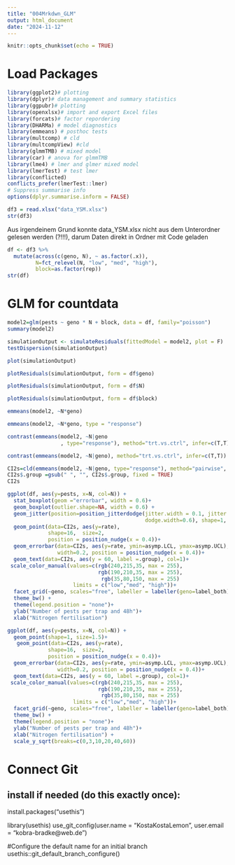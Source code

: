 ```yaml
---
title: "004Mrkdwn_GLM"
output: html_document
date: "2024-11-12"
---
```


```r
knitr::opts_chunk$set(echo = TRUE)
```

# Load Packages

```r
library(ggplot2)# plotting
library(dplyr)# data management and summary statistics
library(ggpubr)# plotting
library(openxlsx)# import and export Excel files
library(forcats)# factor repordering
library(DHARMa) # model diagnostics
library(emmeans) # posthoc tests
library(multcomp) # cld
library(multcompView) #cld
library(glmmTMB) # mixed model
library(car) # anova for glmmTMB
library(lme4) # lmer and glmer mixed model
library(lmerTest) # test lmer
library(conflicted)
conflicts_prefer(lmerTest::lmer)
# Suppress summarise info
options(dplyr.summarise.inform = FALSE)
```

```r
df3 = read.xlsx("data_YSM.xlsx")
str(df3)
```

Aus irgendeinem Grund konnte data_YSM.xlsx nicht aus dem Unterordner gelesen werden (?!!!), darum Daten direkt in Ordner mit Code geladen

```r
df <- df3 %>%
  mutate(across(c(geno, N), ~ as.factor(.x)),
         N=fct_relevel(N, "low", "med", "high"),
         block=as.factor(rep))
str(df)
```

# GLM for countdata

```r
model2=glm(pests ~ geno * N + block, data = df, family="poisson")
summary(model2)
```

```r
simulationOutput <- simulateResiduals(fittedModel = model2, plot = F)
testDispersion(simulationOutput)
```

```r
plot(simulationOutput)
```

```r
plotResiduals(simulationOutput, form = df$geno)
```

```r
plotResiduals(simulationOutput, form = df$N)
```

```r
plotResiduals(simulationOutput, form = df$block)
```

```r
emmeans(model2, ~N*geno)
```

```r
emmeans(model2, ~N*geno, type = "response")
```

```r
contrast(emmeans(model2, ~N|geno
                 , type="response"), method="trt.vs.ctrl", infer=c(T,T))
```

```r
contrast(emmeans(model2, ~N|geno), method="trt.vs.ctrl", infer=c(T,T))
```

```r
CI2s=cld(emmeans(model2, ~N|geno, type="response"), method="pairwise", adjust="sidak", Letters=letters)
CI2s$.group =gsub(" ", "", CI2s$.group, fixed = TRUE)
CI2s
```

```r
ggplot(df, aes(y=pests, x=N, col=N)) +
  stat_boxplot(geom ="errorbar", width = 0.6)+
  geom_boxplot(outlier.shape=NA, width = 0.6) +
  geom_jitter(position=position_jitterdodge(jitter.width = 0.1, jitter.height = 0, 
                                            dodge.width=0.6), shape=1, size=1)+
  geom_point(data=CI2s, aes(y=rate), 
             shape=16,  size=2, 
             position = position_nudge(x = 0.4))+
  geom_errorbar(data=CI2s, aes(y=rate, ymin=asymp.LCL, ymax=asymp.UCL), 
                width=0.2, position = position_nudge(x = 0.4))+
  geom_text(data=CI2s, aes(y = 60, label =.group), col=1)+
 scale_color_manual(values=c(rgb(240,215,35, max = 255), 
                             rgb(190,210,35, max = 255), 
                              rgb(35,80,150, max = 255)                              ),
                     limits = c("low","med", "high"))+
  facet_grid(~geno, scales="free", labeller = labeller(geno=label_both))+
  theme_bw() +
  theme(legend.position = "none")+
  ylab("Number of pests per trap and 48h")+
  xlab("Nitrogen fertilisation")
```

```r
ggplot(df, aes(y=pests, x=N, col=N)) +
  geom_point(shape=1, size=1.5)+
   geom_point(data=CI2s, aes(y=rate), 
             shape=16,  size=2, 
             position = position_nudge(x = 0.4))+
  geom_errorbar(data=CI2s, aes(y=rate, ymin=asymp.LCL, ymax=asymp.UCL), 
                width=0.2, position = position_nudge(x = 0.4))+
  geom_text(data=CI2s, aes(y = 60, label =.group), col=1)+
 scale_color_manual(values=c(rgb(240,215,35, max = 255), 
                             rgb(190,210,35, max = 255), 
                              rgb(35,80,150, max = 255)                              ),
                     limits = c("low","med", "high"))+
  facet_grid(~geno, scales="free", labeller = labeller(geno=label_both))+
  theme_bw() +
  theme(legend.position = "none")+
  ylab("Number of pests per trap and 48h")+
  xlab("Nitrogen fertilisation") +
  scale_y_sqrt(breaks=c(0,3,10,20,40,60))
```

# Connect Git

## install if needed (do this exactly once):

install.packages("usethis")

library(usethis) 
use_git_config(user.name = "KostaKostaLemon", user.email = "kobra-bradke@web.de")

#Configure the default name for an initial branch
usethis::git_default_branch_configure()

